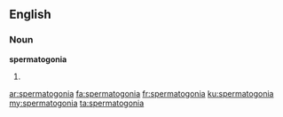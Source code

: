 ==English==

===Noun===
'''spermatogonia'''

# {{plural of|[[spermatogonium]]}}

[[ar:spermatogonia]]
[[fa:spermatogonia]]
[[fr:spermatogonia]]
[[ku:spermatogonia]]
[[my:spermatogonia]]
[[ta:spermatogonia]]